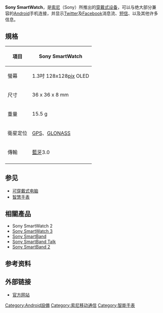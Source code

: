 {{NoteTA|G1=IT}}
{{Infobox information appliance
| name         = Sony SmartWatch
| aka          = 
| logo         = <!-- include the [[file:|file:]] tag-->
| image        = [[file:Sonysmartwatch.jpg|200px]]
| caption      = Sony SmartWatch
| developer    = 
| manufacturer = [[Sony|Sony]]
| family       = 
| type         = 
| generation   = 
| releasedate  = 2012年第一季度<ref>{{cite news |language =zh-cn |url =http://cn.engadget.com/tag/smart+watch/ |title =Sony SmartWatch |publisher =engadget |date =2012年1月12日 |accessdate =2012年1月17日 |archive-date =2012年1月18日 |archive-url =https://web.archive.org/web/20120118025557/http://cn.engadget.com/tag/smart+watch/ |dead-url =no }}</ref>
| lifespan     = 
| price        = $149
| discontinued = 
| unitssold    = 
| unitsshipped = 
| media        = 
| os           = [[Android|Android]]
| power        = 
| cpu          = 
| storage      = 
| memory       = 
| display      = [[多点触控|多点触控]][[OLED|OLED]][[屏幕|屏幕]]
| graphics     = 
| sound        = 
| input        = 
| controllers  = 
| camera       = 
| touchpad     = 
| connectivity = [[蓝牙|蓝牙]] 3.0
| service      = <!-- online service/s offered -->
| dimensions   = 36 mm x 36 mm x 8 mm
| weight       = 15.5 g(主机) 26 g(包括腕带)
| topgame      = 
| compatibility = 
| predecessor  = 
| successor    = 
| related      = 
| website      = {{URL|sonyericsson.com/smartwatch}}
}}

'''Sony SmartWatch'''，是[[索尼|索尼]]（Sony）所推出的[[可穿戴式電腦|穿戴式设备]]，可以与绝大部分兼容的[[Android|Android]]手机连接，并显示[[Twitter|Twitter]]及[[Facebook|Facebook]]消息流、[[短信|短信]]、以及其他许多信息。

== 規格 ==
{| class="wikitable" style="text-align:center;"
|-
! 項目!!
Sony SmartWatch
|-
| 螢幕 || 1.3吋  128x128[[pix|pix]] OLED
|-
| 尺寸 || 36 x 36 x 8 mm
|-
| 重量 || 15.5 g
|-
| 衛星定位 || [[GPS|GPS]]、[[GLONASS|GLONASS]]
|-
| 傳輸 ||  [[藍牙|藍牙]]3.0
|-
|}

== 参见 ==
*[[可穿戴式电脑|可穿戴式电脑]]
*[[智慧手表|智慧手表]]
{{Infobox information appliance|name=Sony SmartWatch 2|aka=|logo=|image=[[File:SONY_SmartWatch_2.jpg|300px]]|caption=Sony SmartWatch 2|developer=|manufacturer=[[Sony|Sony]]|family=|type=|generation=|releasedate=<!-- use {{Start date|YYYY|MM|DD}} - omit "|DD" or "|MM|DD" if necessary -->|lifespan=|price=<!-- this is price at initial release, not the current price. -->|discontinued=|unitssold=|unitsshipped=|media=|os=|power=|cpu=1.2GHz Quad-core ARM A7<ref name=sw2specs />|storage=|memory=4GB (2 and 3)|display=1.6", 220x176<ref name=sw2specs />|graphics=|sound=|input=[[多指觸控|多指觸控]], [[電容式|電容式]] [[觸控式螢幕|觸控式螢幕]]|controllers=|camera=|touchpad=|connectivity=[[Bluetooth#Bluetooth_v3.0|Bluetooth v3.0]],  [[Near_field_communication|NFC]] <ref name=sw2specs />|service=<!-- online service/s offered -->|dimensions=42 x 9 x 41 mm  <ref name=sw2specs>http://www.sonymobile.com/us/products/accessories/smartwatch-2-sw2/specifications/#tabs</ref>|weight={{convert|122.5|g|oz|abbr=on}} total|topgame=|compatibility=[[Android_(operating_system)|Android]] 2.1 以上|predecessor=[[Sony_Ericsson_LiveView|Sony Ericsson LiveView]]|successor=<!--Sony SmartWatch 2  huh?-->|related=|website={{Official website|http://www.sonymobile.com/us/products/accessories/smartwatch-2-sw2/}}}}

== 相關產品 ==
*Sony SmartWatch 2
*[[Sony_SmartWatch_3|Sony SmartWatch 3]]
*[[Sony_SmartBand|Sony SmartBand]]
*[[Sony_SmartBand_Talk|Sony SmartBand Talk]]
*[[Sony_SmartBand_2|Sony SmartBand 2]]

== 参考资料 ==
{{reflist}}

== 外部链接 ==
{{Commonscat}}
*[http://www.sonyericsson.com/smartwatch 官方网站]{{Dead link|date=2020年6月 |bot=InternetArchiveBot |fix-attempted=yes }}

{{Smartwatch}}
{{Sony phones}}
{{Sony品牌}}
{{Android}}


[[Category:Android設備|Category:Android設備]]
[[Category:索尼移动通信|Category:索尼移动通信]]
[[Category:智能手表|Category:智能手表]]